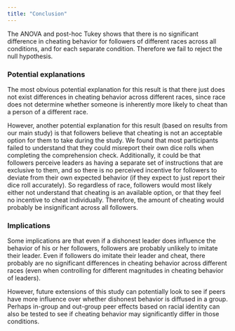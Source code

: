```yaml
---
title: "Conclusion"
---
```


The ANOVA and post-hoc Tukey shows that there is no significant difference in cheating behavior for followers of different races across all conditions, and for each separate condition. Therefore we fail to reject the null hypothesis.

### Potential explanations
The most obvious potential explanation for this result is that there just does not exist differences in cheating behavior across different races, since race does not determine whether someone is inherently more likely to cheat than a person of a different race.

However, another potential explanation for this result (based on results from our main study) is that followers believe that cheating is not an acceptable option for them to take during the study. We found that most participants failed to understand that they could misreport their own dice rolls when completing the comprehension check. Additionally, it could be that followers perceive leaders as having a separate set of instructions that are exclusive to them, and so there is no perceived incentive for followers to deviate from their own expected behavior (if they expect to just report their dice roll accurately). So regardless of race, followers would most likely either not understand that cheating is an available option, or that they feel no incentive to cheat individually. Therefore, the amount of cheating would probably be insignificant across all followers.


### Implications
Some implications are that even if a dishonest leader does influence the behavior of his or her followers, followers are probably unlikely to imitate their leader. Even if followers do imitate their leader and cheat, there probably are no significant differences in cheating behavior across different races (even when controlling for different magnitudes in cheating behavior of leaders). 

However, future extensions of this study can potentially look to see if peers have more influence over whether dishonest behavior is diffused in a group. Perhaps in-group and out-group peer effects based on racial identity can also be tested to see if cheating behavior may significantly differ in those conditions.
